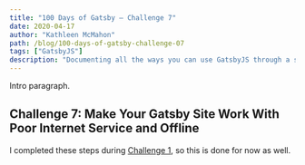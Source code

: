 ```yaml
---
title: "100 Days of Gatsby — Challenge 7"
date: 2020-04-17
author: "Kathleen McMahon"
path: /blog/100-days-of-gatsby-challenge-07
tags: ["GatsbyJS"]
description: "Documenting all the ways you can use GatsbyJS through a set of challenges."
---
```


Intro paragraph.

## Challenge 7: Make Your Gatsby Site Work With Poor Internet Service and Offline

I completed these steps during [Challenge 1](), so this is done for now as well.
